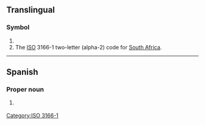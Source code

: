 {{also|Appendix:Variations of "za"}}
==Translingual==

===Symbol===
{{head|mul|symbol}}

# {{SI-unit-abb|zetta|ampere|[[electrical current]]}}
# The [[ISO]] 3166-1 two-letter (alpha-2) code for [[South Africa]].

[[Category:ISO 3166-1]]

----

==Spanish==

===Proper noun===
{{es-proper noun}}

# {{abbreviation of|es|Zacatecas|nodot=1}} {{gloss|Mexican state}}